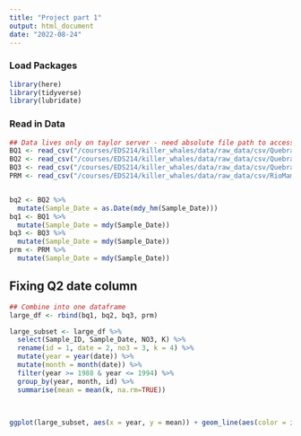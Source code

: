 ```yaml
---
title: "Project part 1"
output: html_document
date: "2022-08-24"
---
```

### Load Packages
```r
library(here)
library(tidyverse)
library(lubridate)
```


### Read in Data
```r

## Data lives only on taylor server - need absolute file path to access
BQ1 <- read_csv("/courses/EDS214/killer_whales/data/raw_data/csv/QuebradaCuenca1-Bisley.csv", na = "-9999")
BQ2 <- read_csv("/courses/EDS214/killer_whales/data/raw_data/csv/QuebradaCuenca2-Bisley.csv", na = "-9999")
BQ3 <- read_csv("/courses/EDS214/killer_whales/data/raw_data/csv/QuebradaCuenca3-Bisley.csv", na = "-9999")
PRM <- read_csv("/courses/EDS214/killer_whales/data/raw_data/csv/RioMameyesPuenteRoto.csv", na = "-9999")


bq2 <- BQ2 %>% 
  mutate(Sample_Date = as.Date(mdy_hm(Sample_Date)))
bq1 <- BQ1 %>% 
  mutate(Sample_Date = mdy(Sample_Date))
bq3 <- BQ3 %>% 
  mutate(Sample_Date = mdy(Sample_Date))
prm <- PRM %>% 
  mutate(Sample_Date = mdy(Sample_Date))


```

## Fixing Q2 date column

```r

## Combine into one dataframe
large_df <- rbind(bq1, bq2, bq3, prm)
```



```r

large_subset <- large_df %>% 
  select(Sample_ID, Sample_Date, NO3, K) %>% 
  rename(id = 1, date = 2, no3 = 3, k = 4) %>% 
  mutate(year = year(date)) %>% 
  mutate(month = month(date)) %>% 
  filter(year >= 1988 & year <= 1994) %>% 
  group_by(year, month, id) %>% 
  summarise(mean = mean(k, na.rm=TRUE)) 
  
  

ggplot(large_subset, aes(x = year, y = mean)) + geom_line(aes(color = id))
```

